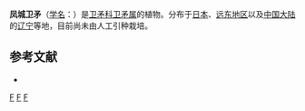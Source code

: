 {{Speciesbox 
| taxon = Euonymus maximowiczianus
| authority = (Prokh.) Vorosh
}}
'''凤城卫矛'''（[[学名|学名]]：{{lang|la|''Euonymus maximowiczianus''}}）是[[卫矛科|卫矛科]][[卫矛属|卫矛属]]的植物。分布于[[日本|日本]]、[[远东地区|远东地区]]以及[[中国大陆|中国大陆]]的[[辽宁|辽宁]]等地，目前尚未由人工引种栽培。

== 参考文献 ==
<div class="references-small">
* {{cite web| url =http://www.bioinfo.cn/db05/KmzwSpecies.php?action=view&id=2927| title =凤城卫矛| work =《中国高等植物数据库全库》| publisher =中国科学院微生物研究所| author =昆明植物研究所| accessdate =2009-02-23| deadurl =yes| archiveurl =https://web.archive.org/web/20160305073837/http://www.bioinfo.cn/db05/KmzwSpecies.php?action=view&id=2927| archivedate =2016-03-05}}
</div>
{{Taxonbar|from=Q10896196}}

[[Category:卫矛属|F]]
[[Category:日本植物|F]]
[[Category:辽宁植物|F]]